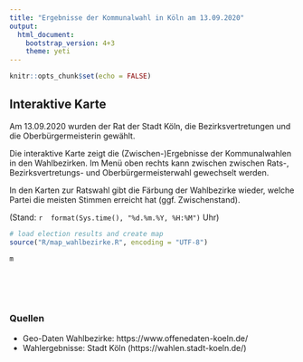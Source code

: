 ```yaml
---
title: "Ergebnisse der Kommunalwahl in Köln am 13.09.2020"
output: 
  html_document:
    bootstrap_version: 4+3
    theme: yeti
---
```


```r
knitr::opts_chunk$set(echo = FALSE)
```




## Interaktive Karte

Am 13.09.2020 wurden der Rat der Stadt Köln, die Bezirksvertretungen und die Oberbürgermeisterin gewählt.

Die interaktive Karte zeigt die (Zwischen-)Ergebnisse der Kommunalwahlen in den Wahlbezirken. Im Menü oben rechts kann zwischen zwischen Rats-, Bezirksvertretungs- und Oberbürgermeisterwahl gewechselt werden.

<!-- Zum Wechseln zwischen Rats-, Bezirksvertretungs- und Oberbürgermeisterwahl auf das Symbol oben rechts in der Karte klicken.
![](input/icon_leaflet_choose_map.png){width=33px, height=33px} -->

In den Karten zur Ratswahl gibt die Färbung der Wahlbezirke wieder, welche Partei die meisten Stimmen erreicht hat (ggf. Zwischenstand).

(Stand: `r  format(Sys.time(), "%d.%m.%Y, %H:%M")` Uhr)

```r
# load election results and create map
source("R/map_wahlbezirke.R", encoding = "UTF-8")
```


```r
m
```

<br>
<br>
<br>

### Quellen

* Geo-Daten Wahlbezirke: https://www.offenedaten-koeln.de/
* Wahlergebnisse: Stadt Köln (https://wahlen.stadt-koeln.de/)


<br>
<br>